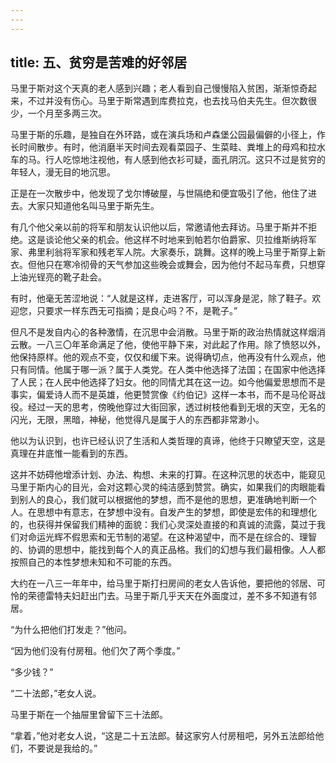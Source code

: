 ```yaml
---
---
---
```

title: 五、贫穷是苦难的好邻居
---




马里于斯对这个天真的老人感到兴趣；老人看到自己慢慢陷入贫困，渐渐惊奇起来，不过并没有伤心。马里于斯常遇到库费拉克，也去找马伯夫先生。但次数很少，一个月至多两三次。

马里于斯的乐趣，是独自在外环路，或在演兵场和卢森堡公园最偏僻的小径上，作长时间散步。有时，他消磨半天时间去观看菜园子、生菜畦、粪堆上的母鸡和拉水车的马。行人吃惊地注视他，有人感到他衣衫可疑，面孔阴沉。这只不过是贫穷的年轻人，漫无目的地沉思。

正是在一次散步中，他发现了戈尔博破屋，与世隔绝和便宜吸引了他，他住了进去。大家只知道他名叫马里于斯先生。

有几个他父亲以前的将军和朋友认识他以后，常邀请他去拜访。马里于斯并不拒绝。这是谈论他父亲的机会。他这样不时地来到帕若尔伯爵家、贝拉维斯纳将军家、弗里利翁将军家和残老军人院。大家奏乐，跳舞。这样的晚上马里于斯穿上新衣。但他只在寒冷彻骨的天气参加这些晚会或舞会，因为他付不起马车费，只想穿上油光锃亮的靴子赴会。

有时，他毫无苦涩地说：“人就是这样，走进客厅，可以浑身是泥，除了鞋子。欢迎您，只要求一样东西无可指摘；是良心吗？不，是靴子。”

但凡不是发自内心的各种激情，在沉思中会消散。马里于斯的政治热情就这样烟消云散。一八三〇年革命满足了他，使他平静下来，对此起了作用。除了愤怒以外，他保持原样。他的观点不变，仅仅和缓下来。说得确切点，他再没有什么观点，他只有同情。他属于哪一派？属于人类党。在人类中他选择了法国；在国家中他选择了人民；在人民中他选择了妇女。他的同情尤其在这一边。如今他偏爱思想而不是事实，偏爱诗人而不是英雄，他更赞赏像《约伯记》这样一本书，而不是马伦哥战役。经过一天的思考，傍晚他穿过大街回家，透过树枝他看到无垠的天空，无名的闪光，无限，黑暗，神秘，他觉得凡是属于人的东西都非常渺小。

他以为认识到，也许已经认识了生活和人类哲理的真谛，他终于只瞭望天空，这是真理在井底惟一能看到的东西。

这并不妨碍他增添计划、办法、构想、未来的打算。在这种沉思的状态中，能窥见马里于斯内心的目光，会对这颗心灵的纯洁感到赞赏。确实，如果我们的肉眼能看到别人的良心，我们就可以根据他的梦想，而不是他的思想，更准确地判断一个人。在思想中有意志，在梦想中没有。自发产生的梦想，即使是宏伟的和理想化的，也获得并保留我们精神的面貌：我们心灵深处直接的和真诚的流露，莫过于我们对命运光辉不假思索和无节制的渴望。在这种渴望中，而不是在综合的、理智的、协调的思想中，能找到每个人的真正品格。我们的幻想与我们最相像。人人都按照自己的本性梦想未知和不可能的东西。

大约在一八三一年年中，给马里于斯打扫房间的老女人告诉他，要把他的邻居、可怜的荣德雷特夫妇赶出门去。马里于斯几乎天天在外面度过，差不多不知道有邻居。

“为什么把他们打发走？”他问。

“因为他们没有付房租。他们欠了两个季度。”

“多少钱？”

“二十法郎，”老女人说。

马里于斯在一个抽屉里曾留下三十法郎。

“拿着，”他对老女人说，“这是二十五法郎。替这家穷人付房租吧，另外五法郎给他们，不要说是我给的。”